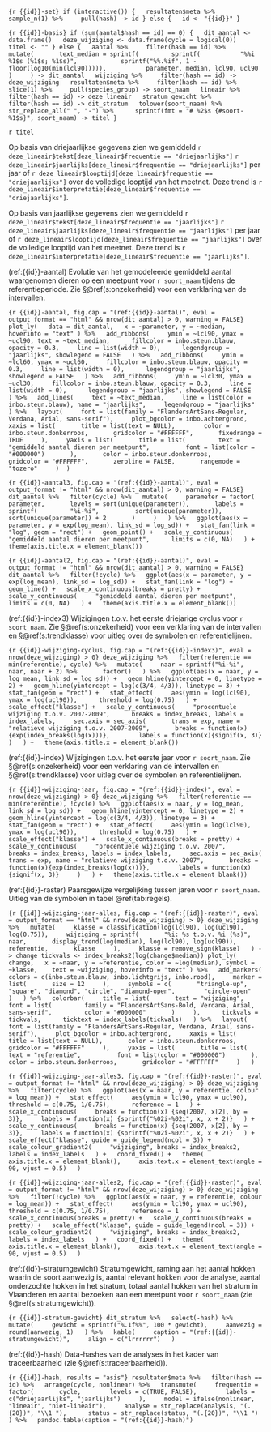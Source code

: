 ```{r {{id}}-set}
if (interactive()) {
  resultaten$meta %>%
    sample_n(1) %>%
    pull(hash) -> id
} else {
  id <- "{{id}}"
}
```

```{r {{id}}-basis}
if (sum(aantal$hash == id) == 0) {
  dit_aantal <- data.frame()
  deze_wijziging <- data.frame(cycle = logical(0))
  titel <- ""
} else {
  aantal %>%
    filter(hash == id) %>%
    mutate(
      text_median = sprintf(
        sprintf(
          "%%i %1$s (%1$s; %1$s)", 
          sprintf("%%.%if", 1 - floor(log10(min(lcl90))))),
          parameter, median, lcl90, ucl90
      )
    ) -> dit_aantal
  wijziging %>%
    filter(hash == id) -> deze_wijziging
  resultaten$meta %>%
    filter(hash == id) %>%
    slice(1) %>%
    pull(species_group) -> soort_naam
  lineair %>%
    filter(hash == id) -> deze_lineair
  stratum_gewicht %>%
    filter(hash == id) -> dit_stratum
  tolower(soort_naam) %>% 
    str_replace_all(" ", "-") %>% 
    sprintf(fmt = "# %2$s {#soort-%1$s}", soort_naam) -> titel
}
```

`r titel`

Op basis van driejaarlijkse gegevens zien we gemiddeld `r deze_lineair$tekst[deze_lineair$frequentie == "driejaarlijks"]` `r deze_lineair$jaarlijks[deze_lineair$frequentie == "driejaarlijks"]` per jaar of `r deze_lineair$looptijd[deze_lineair$frequentie == "driejaarlijks"]` over de volledige looptijd van het meetnet.
Deze trend is `r deze_lineair$interpretatie[deze_lineair$frequentie == "driejaarlijks"]`.

Op basis van jaarlijkse gegevens zien we gemiddeld `r deze_lineair$tekst[deze_lineair$frequentie == "jaarlijks"]` `r deze_lineair$jaarlijks[deze_lineair$frequentie == "jaarlijks"]` per jaar of `r deze_lineair$looptijd[deze_lineair$frequentie == "jaarlijks"]` over de volledige looptijd van het meetnet.
Deze trend is `r deze_lineair$interpretatie[deze_lineair$frequentie == "jaarlijks"]`.


(ref:{{id}}-aantal) Evolutie van het gemodeleerde gemiddeld aantal waargenomen dieren op een meetpunt voor `r soort_naam` tijdens de referentieperiode. Zie §\@ref(s:onzekerheid) voor een verklaring van de intervallen.

```{r {{id}}-aantal, fig.cap = "(ref:{{id}}-aantal)", eval = output_format == "html" && nrow(dit_aantal) > 0, warning = FALSE}
plot_ly(
  data = dit_aantal,
  x = ~parameter, y = ~median,
  hoverinfo = "text"
) %>%
  add_ribbons(
    ymin = ~lcl90, ymax = ~ucl90, text = ~text_median, 
    fillcolor = inbo.steun.blauw, opacity = 0.3,
    line = list(width = 0), 
    legendgroup = "jaarlijks", showlegend = FALSE
  ) %>%
  add_ribbons(
    ymin = ~lcl60, ymax = ~ucl60,
    fillcolor = inbo.steun.blauw, opacity = 0.3,
    line = list(width = 0), 
    legendgroup = "jaarlijks", showlegend = FALSE
  ) %>%
  add_ribbons(
    ymin = ~lcl30, ymax = ~ucl30,
    fillcolor = inbo.steun.blauw, opacity = 0.3,
    line = list(width = 0), 
    legendgroup = "jaarlijks", showlegend = FALSE
  ) %>%
  add_lines(
    text = ~text_median,
    line = list(color = inbo.steun.blauw), name = "jaarlijks",
    legendgroup = "jaarlijks"
  ) %>%
  layout(
    font = list(family = "FlandersArtSans-Regular, Verdana, Arial, sans-serif"),
    plot_bgcolor = inbo.achtergrond,
    xaxis = list(
      title = list(text = NULL), 
      color = inbo.steun.donkerroos,
      gridcolor = "#FFFFFF",
      fixedrange = TRUE
    ),
    yaxis = list(
      title = list(
        text = "gemiddeld aantal dieren per meetpunt", 
        font = list(color = "#000000")
      ),
      color = inbo.steun.donkerroos,
      gridcolor = "#FFFFFF",
      zeroline = FALSE,
      rangemode = "tozero"
    )
 )
```

```{r {{id}}-aantal3, fig.cap = "(ref:{{id}}-aantal)", eval = output_format != "html" && nrow(dit_aantal) > 0, warning = FALSE}
dit_aantal %>%
  filter(cycle) %>%
  mutate(
    parameter = factor(
      parameter,
      levels = sort(unique(parameter)),
      labels = sprintf(
        "%i-%i", 
        sort(unique(parameter)), 
        sort(unique(parameter)) + 2
      )
    )
  ) %>%
  ggplot(aes(x = parameter, y = exp(log_mean), link_sd = log_sd)) +
  stat_fan(link = "log", geom = "rect") +
  geom_point() +
  scale_y_continuous(
    "gemiddeld aantal dieren per meetpunt", 
    limits = c(0, NA)
  ) +
  theme(axis.title.x = element_blank())
```

```{r {{id}}-aantal2, fig.cap = "(ref:{{id}}-aantal)", eval = output_format != "html" && nrow(dit_aantal) > 0, warning = FALSE}
dit_aantal %>%
  filter(!cycle) %>%
  ggplot(aes(x = parameter, y = exp(log_mean), link_sd = log_sd)) +
  stat_fan(link = "log") +
  geom_line() +
  scale_x_continuous(breaks = pretty) +
  scale_y_continuous(
    "gemiddeld aantal dieren per meetpunt", 
    limits = c(0, NA)
  ) +
  theme(axis.title.x = element_blank())
```

(ref:{{id}}-index3) Wijzigingen t.o.v. het eerste driejarige cyclus voor `r soort_naam`. Zie §\@ref(s:onzekerheid) voor een verklaring van de intervallen en §\@ref(s:trendklasse) voor uitleg over de symbolen en referentielijnen.

```{r {{id}}-wijziging-cyclus, fig.cap = "(ref:{{id}}-index3)", eval = nrow(deze_wijziging) > 0}
deze_wijziging %>%
  filter(referentie == min(referentie), cycle) %>%
  mutate(
    naar = sprintf("%i-%i", naar, naar + 2) %>%
      factor()
  ) %>%
  ggplot(aes(x = naar, y = log_mean, link_sd = log_sd)) +
  geom_hline(yintercept = 0, linetype = 2) +
  geom_hline(yintercept = log(c(3/4, 4/3)), linetype = 3) +
  stat_fan(geom = "rect") +
  stat_effect(
    aes(ymin = log(lcl90), ymax = log(ucl90)), 
    threshold = log(0.75)
  ) +
  scale_effect("klasse") +
  scale_y_continuous(
    "procentuele wijziging t.o.v. 2007-2009", 
    breaks = index_breaks, labels = index_labels,
    sec.axis = sec_axis(
      trans = exp, name = "relatieve wijziging t.o.v. 2007-2009",
      breaks = function(x){exp(index_breaks(log(x)))}, 
      labels = function(x){signif(x, 3)}
    )
  ) +
  theme(axis.title.x = element_blank())
```

(ref:{{id}}-index) Wijzigingen t.o.v. het eerste jaar voor `r soort_naam`. Zie §\@ref(s:onzekerheid) voor een verklaring van de intervallen en §\@ref(s:trendklasse) voor uitleg over de symbolen en referentielijnen.

```{r {{id}}-wijziging-jaar, fig.cap = "(ref:{{id}}-index)", eval = nrow(deze_wijziging) > 0}
deze_wijziging %>%
  filter(referentie == min(referentie), !cycle) %>%
  ggplot(aes(x = naar, y = log_mean, link_sd = log_sd)) +
  geom_hline(yintercept = 0, linetype = 2) +
  geom_hline(yintercept = log(c(3/4, 4/3)), linetype = 3) +
  stat_fan(geom = "rect") +
  stat_effect(
    aes(ymin = log(lcl90), ymax = log(ucl90)), 
    threshold = log(0.75)
  ) +
  scale_effect("klasse") +
  scale_x_continuous(breaks = pretty) +
  scale_y_continuous(
    "procentuele wijziging t.o.v. 2007", 
    breaks = index_breaks, labels = index_labels,
    sec.axis = sec_axis(
      trans = exp, name = "relatieve wijziging t.o.v. 2007",
      breaks = function(x){exp(index_breaks(log(x)))}, 
      labels = function(x){signif(x, 3)}
    )
  ) +
  theme(axis.title.x = element_blank())
```

(ref:{{id}}-raster) Paarsgewijze vergelijking tussen jaren voor `r soort_naam`. Uitleg van de symbolen in tabel \@ref(tab:regels).

```{r {{id}}-wijziging-jaar-alles, fig.cap = "(ref:{{id}}-raster)", eval = output_format == "html" && nrow(deze_wijziging) > 0}
deze_wijziging %>%
  mutate(
    klasse = classification(log(lcl90), log(ucl90), log(0.75)),
    wijziging = sprintf(
      "%i: %s t.o.v. %i (%s)", 
      naar,
      display_trend(log(median), log(lcl90), log(ucl90)),
      referentie,
      klasse
    ),
    klasse = remove_sign(klasse)
  ) -> change
tickvals <- index_breaks2(log(change$median))
plot_ly(
  change,
  x = ~naar, y = ~referentie, color = ~log(median), symbol = ~klasse, 
  text = ~wijziging, hoverinfo = "text"
) %>%
  add_markers(
    colors = c(inbo.steun.blauw, inbo.lichtgrijs, inbo.rood),
    marker = list(
      size = 12
    ),
    symbols = c(
      "triangle-up", "square", "diamond", "circle", "diamond-open", 
      "circle-open"
    )
  ) %>%
  colorbar(
    title = list(
      text = "wijziging", 
      font = list(
        family = "FlandersArtSans-Bold, Verdana, Arial, sans-serif",
        color = "#000000"
      )
    ), 
    tickvals = tickvals, 
    ticktext = index_labels(tickvals)
  ) %>%
  layout(
    font = list(family = "FlandersArtSans-Regular, Verdana, Arial, sans-serif"),
    plot_bgcolor = inbo.achtergrond,
    xaxis = list(
      title = list(text = NULL),
      color = inbo.steun.donkerroos,
      gridcolor = "#FFFFFF"
    ),
    yaxis = list(
      title = list(
        text = "referentie", 
        font = list(color = "#000000")
      ),
      color = inbo.steun.donkerroos,
      gridcolor = "#FFFFFF"
    )
  )
```

```{r {{id}}-wijziging-jaar-alles3, fig.cap = "(ref:{{id}}-raster)", eval = output_format != "html" && nrow(deze_wijziging) > 0}
deze_wijziging %>%
  filter(cycle) %>%
  ggplot(aes(x = naar, y = referentie, colour = log_mean)) +
  stat_effect(
    aes(ymin = lcl90, ymax = ucl90), 
    threshold = c(0.75, 1/0.75), 
    reference = 1
  ) +
  scale_x_continuous(
    breaks = function(x) {seq(2007, x[2], by = 3)},
    labels = function(x) {sprintf("%02i-%02i", x, x + 2)}
  ) +
  scale_y_continuous(
    breaks = function(x) {seq(2007, x[2], by = 3)},
    labels = function(x) {sprintf("%02i-%02i", x, x + 2)}
  ) +
  scale_effect("klasse", guide = guide_legend(ncol = 3)) +
  scale_colour_gradient2(
    "wijziging", breaks = index_breaks2, labels = index_labels
  ) +
  coord_fixed() +
  theme(
    axis.title.x = element_blank(),
    axis.text.x = element_text(angle = 90, vjust = 0.5)
  )
```

```{r {{id}}-wijziging-jaar-alles2, fig.cap = "(ref:{{id}}-raster)", eval = output_format != "html" && nrow(deze_wijziging) > 0}
deze_wijziging %>%
  filter(!cycle) %>%
  ggplot(aes(x = naar, y = referentie, colour = log_mean)) +
  stat_effect(
    aes(ymin = lcl90, ymax = ucl90), 
    threshold = c(0.75, 1/0.75), 
    reference = 1
  ) +
  scale_x_continuous(breaks = pretty) +
  scale_y_continuous(breaks = pretty) +
  scale_effect("klasse", guide = guide_legend(ncol = 3)) +
  scale_colour_gradient2(
    "wijziging", breaks = index_breaks2, labels = index_labels
  ) +
  coord_fixed() +
  theme(
    axis.title.x = element_blank(),
    axis.text.x = element_text(angle = 90, vjust = 0.5)
  )
```

(ref:{{id}}-stratumgewicht) Stratumgewicht, raming aan het aantal hokken waarin de soort aanwezig is, 
aantal relevant hokken voor de analyse, aantal onderzochte hokken in het 
stratum, totaal aantal hokken van het stratum in Vlaanderen en aantal bezoeken 
aan een meetpunt voor `r soort_naam` (zie §\@ref(s:stratumgewicht)).

```{r {{id}}-stratum-gewicht}
dit_stratum %>%
  select(-hash) %>%
  mutate(
    gewicht = sprintf("%.1f%%", 100 * gewicht),
    aanwezig = round(aanwezig, 1)
  ) %>%
  kable(
    caption = "(ref:{{id}}-stratumgewicht)",
    align = c("lrrrrrr")
  )
```

(ref:{{id}}-hash) Data-hashes van de analyses in het kader van traceerbaarheid (zie §\@ref(s:traceerbaarheid)).

```{r {{id}}-hash, results = "asis"}
resultaten$meta %>%
  filter(hash == id) %>%
  arrange(cycle, nonlinear) %>%
  transmute(
    frequentie = factor(
      cycle, 
      levels = c(TRUE, FALSE), 
      labels = c("driejaarlijks", "jaarlijks")
    ),
    model = ifelse(nonlinear, "lineair", "niet-lineair"),
    analyse = str_replace(analysis, "(.{20})", "\\1 "), 
    status = str_replace(status, "(.{20})", "\\1 ")
  ) %>%
  pandoc.table(caption = "(ref:{{id}}-hash)")
```
